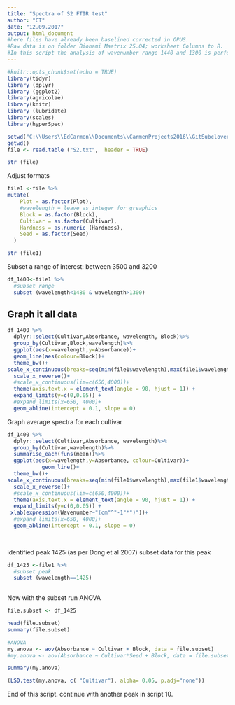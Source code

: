 ```yaml
---
title: "Spectra of S2 FTIR test"
author: "CT"
date: "12.09.2017"
output: html_document
#here files have already been baselined corrected in OPUS. 
#Raw data is on folder Bionami Maatrix 25.04; worksheet Columns to R.
#In this script the analysis of wavenumber range 1440 and 1300 is performed. find peaks in this region   
---
```



```r
#knitr::opts_chunk$set(echo = TRUE)
library(tidyr)
library (dplyr)
library (ggplot2)
library(agricolae)
library(knitr)
library (lubridate)
library(scales)
library(hyperSpec)

```


```r
setwd("C:\\Users\\EdCarmen\\Documents\\CarmenProjects2016\\GitSubclover\\FTIR_S2")
getwd()
file <- read.table ("S2.txt",  header = TRUE)

str (file)

```
Adjust formats 

```r

file1 <-file %>%
mutate(
    Plot = as.factor(Plot),
    #wavelength = leave as integer for greaphics 
    Block = as.factor(Block),
    Cultivar = as.factor(Cultivar),
    Hardness = as.numeric (Hardness),
    Seed = as.factor(Seed)
  )  

str (file1)


```
Subset a range of interest: between 3500 and 3200


```r

df_1400<-file1 %>%
  #subset range 
  subset (wavelength<1480 & wavelength>1300)

```

## Graph it all data 

```r

df_1400 %>%
  dplyr::select(Cultivar,Absorbance, wavelength, Block)%>%
  group_by(Cultivar,Block,wavelength)%>%
  ggplot(aes(x=wavelength,y=Absorbance))+
  geom_line(aes(colour=Block))+
  theme_bw()+
scale_x_continuous(breaks=seq(min(file1$wavelength),max(file1$wavelength),100))+
  scale_x_reverse()+
  #scale_x_continuous(lim=c(650,4000))+
  theme(axis.text.x = element_text(angle = 90, hjust = 1)) +
  expand_limits(y=c(0,0.05)) +
  #expand_limits(x=650, 4000)+
  geom_abline(intercept = 0.1, slope = 0)


```
Graph average spectra for each cultivar 


```r

df_1400 %>%
  dplyr::select(Cultivar,Absorbance, wavelength)%>%
  group_by(Cultivar,wavelength)%>%
  summarise_each(funs(mean))%>%
  ggplot(aes(x=wavelength,y=Absorbance, colour=Cultivar))+
           geom_line()+
  theme_bw()+
scale_x_continuous(breaks=seq(min(file1$wavelength),max(file1$wavelength),100))+
  scale_x_reverse()+
  #scale_x_continuous(lim=c(650,4000))+
  theme(axis.text.x = element_text(angle = 90, hjust = 1)) +
  expand_limits(y=c(0,0.05)) +
 xlab(expression(Wavenumber~"(cm"^"-1"*")"))+
  #expand_limits(x=650, 4000)+
  geom_abline(intercept = 0.1, slope = 0)
  
  


```
identified peak 1425 (as per Dong et al 2007) subset data for this peak   

```r

df_1425 <-file1 %>%
  #subset peak
  subset (wavelength==1425)
  

```

Now with the subset run ANOVA

```r
file.subset <- df_1425 

head(file.subset)
summary(file.subset)

```

```r
#ANOVA
my.anova <- aov(Absorbance ~ Cultivar + Block, data = file.subset)
#my.anova <- aov(Absorbance ~ Cultivar*Seed + Block, data = file.subset)

summary(my.anova)
```



```r

(LSD.test(my.anova, c( "Cultivar"), alpha= 0.05, p.adj="none"))

```

End of this script. continue with another peak in script 10.
